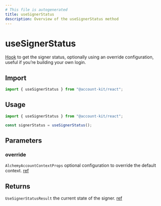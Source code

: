 ```yaml
---
# This file is autogenerated
title: useSignerStatus
description: Overview of the useSignerStatus method
---
```


# useSignerStatus

[Hook](https://github.com/alchemyplatform/aa-sdk/blob/main/account-kit/react/src/hooks/useSignerStatus.ts) to get the signer status, optionally using an override configuration, useful if you’re building your own login.

## Import

```ts
import { useSignerStatus } from "@account-kit/react";
```

## Usage

```ts
import { useSignerStatus } from "@account-kit/react";

const signerStatus = useSignerStatus();
```

## Parameters

### override

`AlchemyAccountContextProps`
optional configuration to override the default context. [ref](https://github.com/alchemyplatform/aa-sdk/blob/main/account-kit/react/src/context.tsx#L26)

## Returns

`UseSignerStatusResult`
the current state of the signer. [ref](https://github.com/alchemyplatform/aa-sdk/blob/main/account-kit/core/src/store/types.ts#L53)

